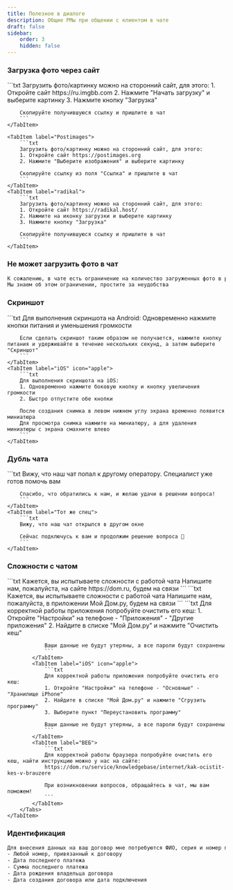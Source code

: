 ```yaml
---
title: Полезное в диалоге
description: Общие РМы при общении с клиентом в чате
draft: false
sidebar:
    order: 3
    hidden: false
---
```



### Загрузка фото через сайт

<Tabs>
    <TabItem label="ImgBB">
        ```txt
        Загрузить фото/картинку можно на сторонний сайт, для этого:
        1. Откройте сайт https://ru.imgbb.com
        2. Нажмите "Начать загрузку" и выберите картинку
        3. Нажмите кнопку "Загрузка"

        Скопируйте получившуюся ссылку и пришлите в чат
        ```
    </TabItem>

    <TabItem label="Postimages">
        ```txt
        Загрузить фото/картинку можно на сторонний сайт, для этого:
        1. Откройте сайт https://postimages.org
        2. Нажмите "Выберите изображения" и выберите картинку

        Скопируйте ссылку из поля "Ссылка" и пришлите в чат
        ```
    </TabItem>
    <TabItem label="radikal">
        ```txt
        Загрузить фото/картинку можно на сторонний сайт, для этого:
        1. Откройте сайт https://radikal.host/
        2. Нажмите на иконку загрузки и выберите картинку
        3. Нажмите кнопку "Загрузка"

        Скопируйте получившуюся ссылку и пришлите в чат
        ```
    </TabItem>
</Tabs>

### Не может загрузить фото в чат
```txt
К сожалению, в чате есть ограничение на количество загруженных фото в рамках одной сессии
Мы знаем об этом ограничении, простите за неудобства
```

### Скриншот
<Tabs>
    <TabItem label="Android" icon="linux">
        ```txt
        Для выполнения скриншота на Android:
        Одновременно нажмите кнопки питания и уменьшения громкости

        Если сделать скриншот таким образом не получается, нажмите кнопку питания и удерживайте в течение нескольких секунд, а затем выберите "Скриншот"
        ```
    </TabItem>
    <TabItem label="iOS" icon="apple">
        ```txt
        Для выполнения скриншота на iOS:
        1. Одновременно нажмите боковую кнопку и кнопку увеличения громкости
        2. Быстро отпустите обе кнопки

        После создания снимка в левом нижнем углу экрана временно появится миниатюра
        Для просмотра снимка нажмите на миниатюру, а для удаления миниатюры с экрана смахните влево
        ```
    </TabItem>
</Tabs>

### Дубль чата
<Tabs>
    <TabItem label="Другой спец">
        ```txt
        Вижу, что наш чат попал к другому оператору. Специалист уже готов помочь вам

        Спасибо, что обратились к нам, и желаю удачи в решении вопроса!
        ```
    </TabItem>
    <TabItem label="Тот же спец">
        ```txt
        Вижу, что наш чат открылся в другом окне

        Сейчас подключусь к вам и продолжим решение вопроса 🙏
        ```
    </TabItem>
</Tabs>

### Сложности с чатом
<Tabs>
    <TabItem label="Канал чата">
        <Tabs>
            <TabItem label="МП на сайт">
                ```txt
                Кажется, вы испытываете сложности с работой чата
                Напишите нам, пожалуйста, на сайте https://dom.ru, будем на связи
                ```
            </TabItem>
            <TabItem label="Сайт в МП">
                ```txt
                Кажется, вы испытываете сложности с работой чата
                Напишите нам, пожалуйста, в приложении Мой Дом.ру, будем на связи
                ```
            </TabItem>
        </Tabs>
    </TabItem>
    <TabItem label="Не видит часть сообщений">
        <Tabs>
            <TabItem label="Android" icon="linux">
                ```txt
                Для корректной работы приложения попробуйте очистить его кеш:
                1. Откройте "Настройки" на телефоне - "Приложения" - "Другие приложения"
                2. Найдите в списке "Мой Дом.ру" и нажмите "Очистить кеш"

                Ваши данные не будут утеряны, а все пароли будут сохранены
                ```
            </TabItem>
            <TabItem label="iOS" icon="apple">
                ```txt
                Для корректной работы приложения попробуйте очистить его кеш:
                1. Откройте "Настройки" на телефоне - "Основные" - "Хранилище iPhone"
                2. Найдите в списке "Мой Дом.ру" и нажмите "Сгрузить программу"
                3. Выберите пункт "Переустановить программу"

                Ваши данные не будут утеряны, а все пароли будут сохранены
                ```
            </TabItem>
            <TabItem label="ВЕБ">
                ```txt
                Для корректной работы браузера попробуйте очистить его кеш, найти инструкцию можно у нас на сайте:
                https://dom.ru/service/knowledgebase/internet/kak-ocistit-kes-v-brauzere

                При возникновении вопросов, обращайтесь в чат, мы вам поможем!
                ```
            </TabItem>
        </Tabs>
    </TabItem>
</Tabs>

### Идентификация
```txt
Для внесения данных на ваш договор мне потребуются ФИО, серия и номер паспорта владельца договора, либо можете указать любые 4 из 5 пунктов:
- Любой номер, привязанный к договору
- Дата последнего платежа
- Сумма последнего платежа
- Дата рождения владельца договора
- Дата создания договора или дата подключения
```
